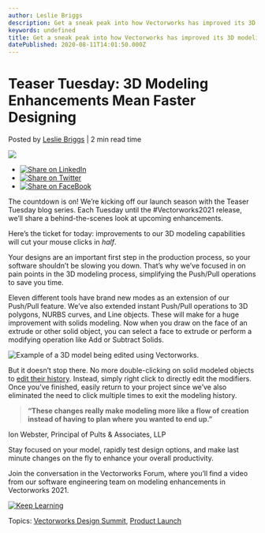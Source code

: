 ```yaml
---
author: Leslie Briggs
description: Get a sneak peak into how Vectorworks has improved its 3D modeling capabilities and see how you can cut your clicks in half!
keywords: undefined
title: Get a sneak peak into how Vectorworks has improved its 3D modeling capabilities and see how you can cut your clicks in half! 
datePublished: 2020-08-11T14:01:50.000Z
---
```

  

# Teaser Tuesday: 3D Modeling Enhancements Mean Faster Designing

 Posted by [Leslie Briggs](https://blog.vectorworks.net/author/leslie-briggs) | 2 min read time 

![](https://blog.vectorworks.net/hubfs/Blog%20Images/200811_TeaserTuesday1+Launch2021/cheese_op3.jpg) 

* [![Share on LinkedIn](https://2659751.fs1.hubspotusercontent-na1.net/hubfs/2659751/michaelDemo/share-LI.png)](http://www.linkedin.com/shareArticle?mini=true&url=https%3A%2F%2Fblog.vectorworks.net%2Fteaser-tuesday-3d-modeling-enhancements-mean-faster-designing)
* [![Share on Twitter](https://2659751.fs1.hubspotusercontent-na1.net/hubfs/2659751/michaelDemo/share-TW.png)](https://www.twitter.com/share?text=Teaser%20Tuesday:%203D%20Modeling%20Enhancements%20Mean%20Faster%20Designing&url=https%3A%2F%2Fblog.vectorworks.net%2Fteaser-tuesday-3d-modeling-enhancements-mean-faster-designing&via=PMGTweets)
* [![Share on FaceBook](https://2659751.fs1.hubspotusercontent-na1.net/hubfs/2659751/michaelDemo/share-FB.png)](https://www.facebook.com/sharer/sharer.php?u=https%3A%2F%2Fblog.vectorworks.net%2Fteaser-tuesday-3d-modeling-enhancements-mean-faster-designing)

The countdown is on! We’re kicking off our launch season with the Teaser Tuesday blog series. Each Tuesday until the #Vectorworks2021 release, we’ll share a behind-the-scenes look at upcoming enhancements.

Here’s the ticket for today: improvements to our 3D modeling capabilities will cut your mouse clicks in _half_.

Your designs are an important first step in the production process, so your software shouldn’t be slowing you down. That’s why we’ve focused in on pain points in the 3D modeling process, simplifying the Push/Pull operations to save you time.

Eleven different tools have brand new modes as an extension of our Push/Pull feature. We’ve also extended instant Push/Pull operations to 3D polygons, NURBS curves, and Line objects. These will make for a huge improvement with solids modeling. Now when you draw on the face of an extrude or other solid object, you can select a face to extrude or perform a modifying operation like Add or Subtract Solids.

![Example of a 3D model being edited using Vectorworks.](https://blog.vectorworks.net/hs-fs/hubfs/Blog%20Images/200811_TeaserTuesday1+Launch2021/cheese_op3.jpg?width=600&name=cheese_op3.jpg)

But it doesn’t stop there. No more double-clicking on solid modeled objects to [edit their history](https://www.youtube.com/watch?v=wSQbePMWhLIutm%5Fcampaign=blog&amp;utm%5Fmedium=planetvectorworks&amp;utm%5Fsource=intext&amp;utm%5Fcontent=081120LaunchTeaserTuesday). Instead, simply right click to directly edit the modifiers. Once you’ve finished, easily return to your project since we’ve also eliminated the need to click multiple times to exit the modeling history.

> **“These changes really make modeling more like a flow of creation instead of having to plan where you wanted to end up.”** 

Ion Webster, Principal of Pults & Associates, LLP

Stay focused on your model, rapidly test design options, and make last minute changes on the fly to enhance your overall productivity.

Join the conversation in the Vectorworks Forum, where you’ll find a video from our software engineering team on modeling enhancements in Vectorworks 2021.

[![Keep Learning](https://no-cache.hubspot.com/cta/default/3018241/c008df36-d718-47dd-888d-5e6cf4710633.png)](https://cta-redirect.hubspot.com/cta/redirect/3018241/c008df36-d718-47dd-888d-5e6cf4710633) 

 Topics: [Vectorworks Design Summit](https://blog.vectorworks.net/topic/vectorworks-design-summit), [Product Launch](https://blog.vectorworks.net/topic/product-launch) 

  